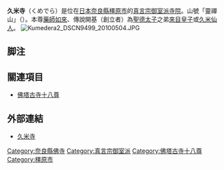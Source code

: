 {{日本寺院
| name = 久米寺
| img = File:Kumedera1.jpg
| img_capt = 本堂
| image_width = 260
| nihongo = 久米寺
| hiragana = くめでら
| romaji = Kumedera
| location = [[奈良縣|奈良縣]][[橿原市|橿原市]]久米町502
| sangou = 靈禪山
| section = [[真言宗|真言宗]]御室派
| god = [[藥師如來|藥師如來]]
| found_year = 不明（[[白鳳時代|白鳳時代]]<ref name=sanpo29>『奈良県の歴史散歩 下 奈良南部』 奈良県高等学校教科等研究会歴史部会、山川出版社〈歴史散歩 29〉、2007年。</ref>）
| founder = 不明
| official_name = 靈禪山 東塔院 久米寺
| alias = 
| struct = 
| title = 大和七福八寶巡禮<br/>[[佛塔古寺十八尊|佛塔古寺十八尊]]第9番<br/>[[西國藥師四十九靈場|西國藥師四十九靈場]]7番<br/>[[聖德太子靈跡|聖德太子靈跡]]32番<br />[[大和北部八十八所靈場|大和北部八十八所靈場]] 第88番
| cultural_collection = 多宝塔（重要文化財）
}}
'''久米寺'''（くめでら）是位在[[日本|日本]][[奈良縣|奈良縣]][[橿原市|橿原市]]的[[真言宗御室派|真言宗御室派]][[寺院|寺院]]。山號「靈禪山」（{{lang|ja|れいぜんさん}}）。本尊[[藥師如來|藥師如來]]、傳說開基（創立者）為[[聖德太子|聖德太子]]之弟[[來目皇子|來目皇子]]或[[久米仙人|久米仙人]]。
[[File:Kumedera2_DSCN9499_20100504.JPG|thumb]]
== 脚注 ==
{{reflist}}

== 關連項目 ==
*[[佛塔古寺十八尊|佛塔古寺十八尊]]

== 外部連結 ==
{{Commonscat|Kumedera}}
* [http://www.city.kashihara.nara.jp/kankou/own_kankou/kankou/spot/kumedera.html 久米寺] {{Wayback|url=http://www.city.kashihara.nara.jp/kankou/own_kankou/kankou/spot/kumedera.html |date=20201205141920 }}

{{DEFAULTSORT:Kumedera}}
[[Category:奈良縣佛寺|Category:奈良縣佛寺]]
[[Category:真言宗御室派|Category:真言宗御室派]]
[[Category:佛塔古寺十八尊|Category:佛塔古寺十八尊]]
[[Category:橿原市|Category:橿原市]]